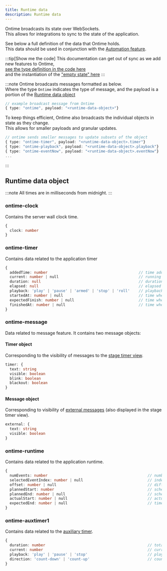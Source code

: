 ```yaml
---
title: Runtime data
description: Runtime data
---
```


Ontime broadcasts its state over WebSockets.\
This allows for integrations to sync to the state of the application.

See below a full definition of the data that Ontime holds. \
This data should be used in conjunction with the [Automation feature](/api/automation#using-variables-in-automation).

:::tip[Show me the code]
This documentation can get out of sync as we add new features to Ontime, \
[see the type definition in the code here](https://github.com/cpvalente/ontime/blob/master/packages/types/src/definitions/runtime/RuntimeStore.type.ts) \
and the instantiation of the ["empty state" here](https://github.com/cpvalente/ontime/blob/master/apps/client/src/common/stores/runtime.ts)
:::

:::note
Ontime broadcasts messages formatted as below. \
Where the type `Ontime` indicates the type of message, and the payload is a portion of the [Runtime data object](#runtime-data-object)

```ts
// example broadcast message from Ontime
{ type: "ontime", payload: "<runtime-data-object>"}
```

To keep things efficient, Ontime also broadcasts the individual objects in state as they change. \
This allows for smaller payloads and granular updates.
```ts
// ontime sends smaller messages to update subsets of the object
{ type: "ontime-timer", payload: "<runtime-data-object>.timer"}
{ type: "ontime-playback", payload: "<runtime-data-object>.playback"}
{ type: "ontime-eventNow", payload: "<runtime-data-object>.eventNow"}
...
```
:::

## Runtime data object
:::note
All times are in milliseconds from midnight.
:::

### ontime-clock
Contains the server wall clock time.
```ts
{
  clock: number
}
````

### ontime-timer
Contains data related to the application timer
```ts
{
  addedTime: number                                         // time added / removed by user
  current: number | null                                    // running countdown
  duration: null                                            // duration of loaded event
  elapsed: null                                             // elapsed time in current timer
  playback: 'play' | 'pause' | 'armed' | 'stop' | 'roll'    // playback state
  startedAt: number | null                                  // time when current timer was started
  expectedFinish: number | null                             // time when current timer is expected to finish
  finishedAt: number | null                                 // time when current timer reached 0
}
````

### ontime-message
Data related to message feature. It contains two message objects:

#### Timer object
Corresponding to the visibility of messages to the [stage timer view](/interface/backstage/stage-timer).

```ts
timer: {
  text: string
  visible: boolean
  blink: boolean
  blackout: boolean
}
````

#### Message object
Corresponding to visibility of [external messages](/features/external-message) (also displayed in the stage timer view).

```ts
external: {
  text: string
  visible: boolean
}
````

### ontime-runtime
Contains data related to the application runtime.
```ts
{
  numEvents: number                                             // number of non-skipped events in rundown
  selectedEventIndex: number | null                             // index of selected event
  offset: number | null                                         // difference between current runtime and schedule
  plannedStart: number                                          // schedule planned start time
  plannedEnd: number | null                                     // schedule planned end time
  actualStart: number | null                                    // actual start time of rundown
  expectedEnd: number | null                                    // time for expected end
}
````


### ontime-auxtimer1
Contains data related to the [auxiliary timer](/features/aux-timer).
```ts
{
  duration: number                                              // total duration of auxiliary timer
  current: number                                               // current value
  playback: 'play' | 'pause' | 'stop'                           // playback state
  direction: 'count-down' | 'count-up'                          // counting direction
}
````
